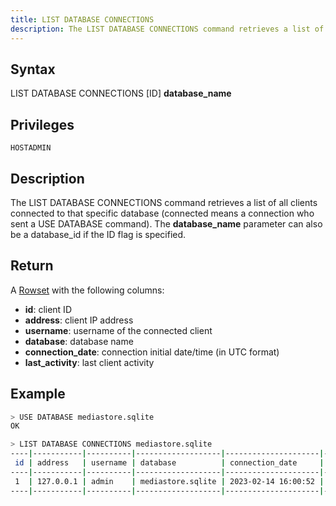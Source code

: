 ```yaml
---
title: LIST DATABASE CONNECTIONS
description: The LIST DATABASE CONNECTIONS command retrieves a list of all clients connected to that specific database.
---
```


## Syntax

LIST DATABASE CONNECTIONS [ID] **database_name**

## Privileges

```
HOSTADMIN
```

## Description

The LIST DATABASE CONNECTIONS command retrieves a list of all clients connected to that specific database (connected means a connection who sent a USE DATABASE command). The **database_name** parameter can also be a database_id if the ID flag is specified.

## Return

A [Rowset](https://github.com/sqlitecloud/sdk/blob/master/PROTOCOL.md) with the following columns:
* **id**: client ID
* **address**: client IP address
* **username**: username of the connected client
* **database**: database name
* **connection_date**: connection initial date/time (in UTC format)
* **last_activity**: last client activity

## Example

```bash
> USE DATABASE mediastore.sqlite
OK

> LIST DATABASE CONNECTIONS mediastore.sqlite
----|-----------|----------|-------------------|---------------------|---------------------|
 id | address   | username | database          | connection_date     | last_activity       |
----|-----------|----------|-------------------|---------------------|---------------------|
 1  | 127.0.0.1 | admin    | mediastore.sqlite | 2023-02-14 16:00:52 | 2023-02-14 16:01:10 |
----|-----------|----------|-------------------|---------------------|---------------------|
```
